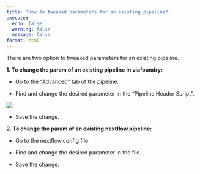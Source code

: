 ---
title: 'How to tweaked parameters for an existing pipeline?'
execute:
  echo: false
  warning: false
  message: false
format: html
---

There are two option to tweaked parameters for an existing pipeline.



**1. To change the param of an existing pipeline in viafoundry:**

 - Go to the “Advanced” tab of the pipeline.

  - Find and change the desired parameter in the “Pipeline Header Script”.

![](https://ajeuwbhvhr.cloudimg.io/colony-recorder.s3.amazonaws.com/files/2023-08-10/a56aba35-3596-4b49-8a18-4bf59cf004e3/user_cropped_screenshot.jpeg?tl_px=22,0&br_px=1398,344&force_format=png&width=560.0&wat_scale=50&wat=1&wat_opacity=0.7&wat_gravity=northwest&wat_url=https://colony-recorder.s3.us-west-1.amazonaws.com/images/watermarks/FB923C_standard.png&wat_pad=306,41)

  - Save the change.



**2. To change the param of an existing nextflow pipeline:**

 - Go to the nextflow.config file.

 - Find and change the desired parameter in the file.

 - Save the change.

